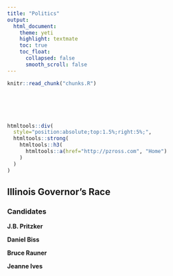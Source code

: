 ```yaml
---
title: "Politics"
output: 
  html_document:
    theme: yeti
    highlight: textmate
    toc: true
    toc_float:
      collapsed: false
      smooth_scroll: false
---
```


<!-- The file chunks.R contains chunks that define default settings -->
```r
knitr::read_chunk("chunks.R")
```

<!-- Update knitr chunk options -->
```r
```

<!-- Insert the date the file was last updated -->
```r
```

<!-- Insert the code version (Git commit SHA1) if Git repository exists and R
 package git2r is installed -->
```r
```

<!-- packages -->
```r
```

<!-- custom defined functions -->
```r
```

```r
htmltools::div(
  style="position:absolute;top:1.5%;right:5%;",
  htmltools::strong(
    htmltools::h3(
      htmltools::a(href="http://pzross.com", "Home")
    )
  )
)
```

## Illinois Governor's Race

### Candidates

**J.B. Pritzker**


**Daniel Biss**


**Bruce Rauner**


**Jeanne Ives**

